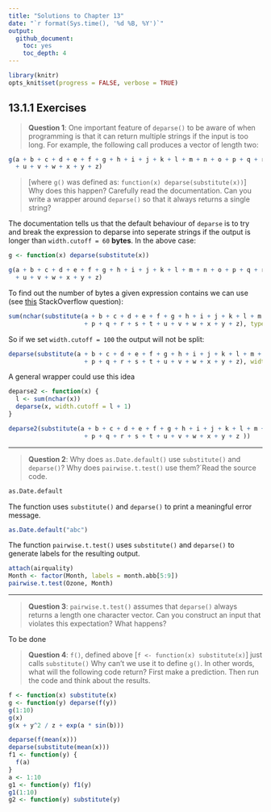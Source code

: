 ```yaml
---
title: "Solutions to Chapter 13"
date: "`r format(Sys.time(), '%d %B, %Y')`"
output: 
  github_document: 
    toc: yes
    toc_depth: 4
---
```


```r
library(knitr)
opts_knit$set(progress = FALSE, verbose = TRUE)
```

## 13.1.1 Exercises

> **Question 1**: One important feature of `deparse()` to be aware of when
programming is that it can return multiple strings if the input is too long. For
example, the following call produces a vector of length two:
```r
g(a + b + c + d + e + f + g + h + i + j + k + l + m + n + o + p + q + r + s + t
  + u + v + w + x + y + z)
```
> [where `g()` was defined as: `function(x) deparse(substitute(x))`]
> Why does this happen? Carefully read the documentation. Can you write a wrapper
around `deparse()` so that it always returns a single string?

The documentation tells us that the default behaviour of `deparse` is to try and
break the expression to deparse into seperate strings if the output is longer than
`width.cutoff = 60` **bytes**. In the above case:
```r
g <- function(x) deparse(substitute(x))

g(a + b + c + d + e + f + g + h + i + j + k + l + m + n + o + p + q + r + s + t
  + u + v + w + x + y + z)
```

To find out the number of bytes a given expression contains we can use (see [this](http://stackoverflow.com/questions/36969133/what-does-ncharsubstitutea-b-c-actually-count/36969146?noredirect=1#comment61494207_36969146) StackOverflow question):
```r
sum(nchar(substitute(a + b + c + d + e + f + g + h + i + j + k + l + m + n + o 
                     + p + q + r + s + t + u + v + w + x + y + z), type = "bytes"))
```

So if we set `width.cutoff = 100` the output will not be split:

```r
deparse(substitute(a + b + c + d + e + f + g + h + i + j + k + l + m + n + o 
                     + p + q + r + s + t + u + v + w + x + y + z), width.cutoff = 100)
```

A general wrapper could use this idea

```r
deparse2 <- function(x) {
  l <- sum(nchar(x))
  deparse(x, width.cutoff = l + 1)
}

deparse2(substitute(a + b + c + d + e + f + g + h + i + j + k + l + m + n + o 
                     + p + q + r + s + t + u + v + w + x + y + z ))
```

*****

> **Question 2**: Why does `as.Date.default()` use `substitute()` and `deparse()`?
Why does `pairwise.t.test()` use them?´Read the source code.

```r
as.Date.default
```
The function uses `substitute()` and `deparse()` to print a meaningful
error message.
```r
as.Date.default("abc")
```

The function `pairwise.t.test()` uses `substitute()` and `deparse()` to generate
labels for the resulting output. 
```r
attach(airquality)
Month <- factor(Month, labels = month.abb[5:9])
pairwise.t.test(Ozone, Month)
```

*****

> **Question 3**: `pairwise.t.test()` assumes that `deparse()` always returns a
length one character vector. Can you construct an input that violates this expectation?
What happens?

To be done

> **Question 4**: `f()`, defined above [`f <- function(x) substitute(x)`] just
calls `substitute()` Why can't we use it to define `g()`. In other words, what 
will the following code return? First make a prediction. Then run the code and
think about the results.

```r
f <- function(x) substitute(x)
g <- function(y) deparse(f(y))
g(1:10) 
g(x) 
g(x + y^2 / z + exp(a * sin(b))) 
```

```r
deparse(f(mean(x)))
deparse(substitute(mean(x)))
f1 <- function(y) {
  f(a)
}
a <- 1:10
g1 <- function(y) f1(y)
g1(1:10)
g2 <- function(y) substitute(y)

```


